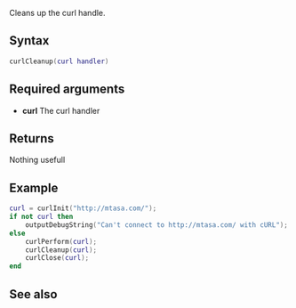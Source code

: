 
{{ModuleFunction|cURL}}
Cleans up the curl handle.

==Syntax==
<syntaxhighlight lang="lua">
curlCleanup(curl handler)
</syntaxhighlight>

==Required arguments==
* '''curl''' The curl handler

==Returns==
Nothing usefull

==Example==
<syntaxhighlight lang="lua">
curl = curlInit("http://mtasa.com/");
if not curl then
    outputDebugString("Can't connect to http://mtasa.com/ with cURL");
else
    curlPerform(curl);
    curlCleanup(curl);
    curlClose(curl);
end
</syntaxhighlight>


==See also==
{{Modules/cURL/functions}}